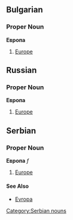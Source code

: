 ==Bulgarian==
===Proper Noun===
'''Европа'''
#[[Europe]]

==Russian==
===Proper Noun===
'''Европа'''
#[[Europe]]

==Serbian==
===Proper Noun===
'''Европа''' ''f''
#[[Europe]]
====See Also====
*[[Evropa]]
[[Category:Serbian nouns]]